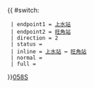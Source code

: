 {{ #switch: {{{format|}}}
  | endpoint1 = [[上水站 (香港)|上水站]]
  | endpoint2 = [[旺角站]]
  | direction = 2
  | status = {{HK Bus Status|N}}
  | inline = [[上水站 (香港)|上水站]] ↔ [[旺角站]]
  | normal =
  | full =
}}<noinclude>[[category:新界專線小巴路線模板|058S]]</noinclude>